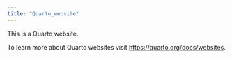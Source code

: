 ```yaml
---
title: "Quarto_website"
---
```


This is a Quarto website.

To learn more about Quarto websites visit <https://quarto.org/docs/websites>.
